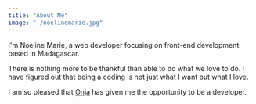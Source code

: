 ```yaml
---
title: "About Me"
image: "./noelinemarie.jpg"
---
```


I'm Noeline Marie, a web developer focusing on front-end development based in Madagascar.

There is nothing more to be thankful than able to do what we love to do. I have figured out that being a coding is not just what I want but what I love.

I am so pleased that [Onja](https://onja.org/) has given me the opportunity to be a developer.
